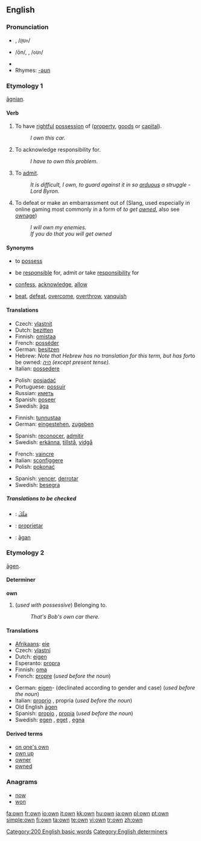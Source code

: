 ==English==

{{rank|most|where|those|104|own|old|came|men}}

===Pronunciation===
* {{a|RP}} {{IPA|/əʊn/}}, /<tt>@Un</tt>/
* {{a|US}} /ōn/, {{IPA|/oʊn/}}, /<tt>oUn</tt>/
* {{audio|en-us-own.ogg|Audio (US)}}
* Rhymes: [[Rhymes:English:-əʊn|-əʊn]]

===Etymology 1===
{{wikipedia}}
{{OE.}} [[agnian|āgnian]].

====Verb====
{{en-verb}}

# {{transitive}} To have [[rightful]] [[possession]] of ([[property]], [[goods]] or [[capital]]).
#: ''I own this car.''
# {{transitive}} To acknowledge responsibility for.
#: ''I have to own this problem.''
# {{transitive}} To [[admit]].
#: ''It is difficult, I own, to guard against it in so [[arduous]] a struggle - Lord Byron.''
# {{transitive}} To defeat or make an embarrassment out of (Slang, used especially in online gaming most commonly in a form of ''to get [[owned]]'', also see [[ownage]])
#: ''I will own my enemies.''
#: ''If you do that you will get owned''

====Synonyms====

* {{i-c|have rightful possession of}} to [[possess]]
* {{i-c|acknowledge responsibility for}} be [[responsible]] for, admit ''or'' take [[responsibility]] for
* {{i-c|admit}} [[confess]], [[acknowledge]], [[allow]]
* {{i-c|defeat}} [[beat]], [[defeat]], [[overcome]], [[overthrow]], [[vanquish]]

====Translations====
{{rfc-level|Translations at L3+ (AutoFormat would have corrected level of Synonyms)}}
{{trans-top|have rightful possession of}}
* Czech: [[vlastnit]]
* Dutch: [[bezitten]]
* Finnish: [[omistaa]]
* French: [[posséder]]
* German: [[besitzen]]
* Hebrew: ''Note that Hebrew has no translation for this term, but has for ''to be owned'': [[היה]] (except present tense).''
* Italian: [[possedere]]
{{trans-mid}}
* Polish: [[posiadać]]
* Portuguese: [[possuir]]
* Russian: [[иметь]]
* Spanish: [[poseer]]
* Swedish: [[äga]]
{{trans-bottom}}

{{trans-top|acknowledge responsibility for}}
* Finnish: [[tunnustaa]]
* German: [[eingestehen]], [[zugeben]]
{{trans-mid}}
* Spanish: [[reconocer]], [[admitir]]
* Swedish: [[erkänna]], [[tillstå]], [[vidgå]]
{{trans-bottom}}

{{trans-top|defeat}}
* French: [[vaincre]]
* Italian: [[sconfiggere]]
* Polish: [[pokonać]]
{{trans-mid}}
* Spanish: [[vencer]], [[derrotar]]
* Swedish: [[besegra]]
{{trans-bottom}}

=====Translations to be checked=====
<!--Remove this section once all of the translations below have been moved into
the tables above.-->
{{checktrans}}

* {{ttbc|Arabic}}: [[مَلَكَ]]
* {{ttbc|Ido}}: [[proprietar]]
* {{ttbc|Old English}}: [[agan|āgan]]

===Etymology 2===
{{OE.}} [[agen|āgen]].

====Determiner====
'''own'''

# (''used with possessive'') Belonging to.
#: ''That's Bob's own car there.''

====Translations====
{{top}}
* [[Afrikaans]]: [[eie]]
* Czech: [[vlastní]]
* Dutch: [[eigen]]
* Esperanto: [[propra]]
* Finnish: [[oma]]
* French: [[propre]] {{m|f}} (''used before the noun'')
{{mid}}
* German: [[eigen]]- (declinated according to gender and case) (''used before the noun'')
* Italian: [[proprio]] {{m}}, propria {{f}} (''used before the noun'')
* Old English [[agen|āgen]]
* Spanish: [[propio]] {{m}}, [[propia]] {{f}} (''used before the noun'')
* Swedish: [[egen]] {{c}}, [[eget]] {{n}}, [[egna]] {{p}}
{{bottom}}

====Derived terms====
* [[on one's own]]
* [[own up]]
* [[owner]]
* [[pwned]]<!--sic-->

===Anagrams===
* [[now]]
* [[won]]

[[Category:200 English basic words]]
[[Category:English determiners]]

[[fa:own]]
[[fr:own]]
[[io:own]]
[[it:own]]
[[kk:own]]
[[hu:own]]
[[ja:own]]
[[pl:own]]
[[pt:own]]
[[simple:own]]
[[fi:own]]
[[ta:own]]
[[te:own]]
[[vi:own]]
[[tr:own]]
[[zh:own]]